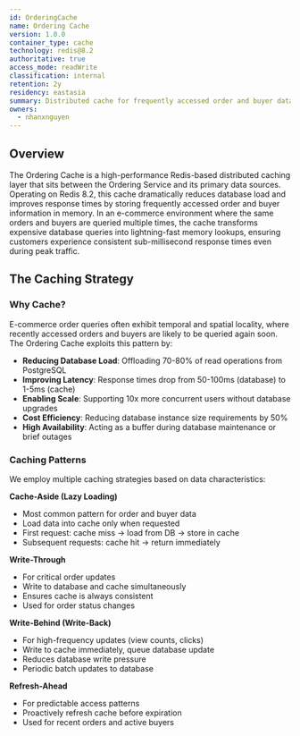 ```yaml
---
id: OrderingCache
name: Ordering Cache
version: 1.0.0
container_type: cache
technology: redis@8.2
authoritative: true
access_mode: readWrite
classification: internal
retention: 2y
residency: eastasia
summary: Distributed cache for frequently accessed order and buyer data.
owners:
  - nhanxnguyen
---
```


<NodeGraph />

## Overview

The Ordering Cache is a high-performance Redis-based distributed caching layer that sits between the Ordering Service and its primary data sources. Operating on Redis 8.2, this cache dramatically reduces database load and improves response times by storing frequently accessed order and buyer information in memory. In an e-commerce environment where the same orders and buyers are queried multiple times, the cache transforms expensive database queries into lightning-fast memory lookups, ensuring customers experience consistent sub-millisecond response times even during peak traffic.

## The Caching Strategy

### Why Cache?

E-commerce order queries often exhibit temporal and spatial locality, where recently accessed orders and buyers are likely to be queried again soon. The Ordering Cache exploits this pattern by:

- **Reducing Database Load**: Offloading 70-80% of read operations from PostgreSQL
- **Improving Latency**: Response times drop from 50-100ms (database) to 1-5ms (cache)
- **Enabling Scale**: Supporting 10x more concurrent users without database upgrades
- **Cost Efficiency**: Reducing database instance size requirements by 50%
- **High Availability**: Acting as a buffer during database maintenance or brief outages

### Caching Patterns

We employ multiple caching strategies based on data characteristics:

**Cache-Aside (Lazy Loading)**
- Most common pattern for order and buyer data
- Load data into cache only when requested
- First request: cache miss → load from DB → store in cache
- Subsequent requests: cache hit → return immediately

**Write-Through**
- For critical order updates
- Write to database and cache simultaneously
- Ensures cache is always consistent
- Used for order status changes

**Write-Behind (Write-Back)**
- For high-frequency updates (view counts, clicks)
- Write to cache immediately, queue database update
- Reduces database write pressure
- Periodic batch updates to database

**Refresh-Ahead**
- For predictable access patterns
- Proactively refresh cache before expiration
- Used for recent orders and active buyers
